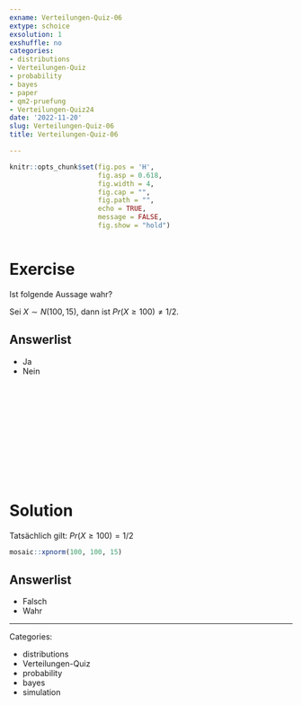 ```yaml
---
exname: Verteilungen-Quiz-06
extype: schoice
exsolution: 1
exshuffle: no
categories:
- distributions
- Verteilungen-Quiz
- probability
- bayes
- paper
- qm2-pruefung
- Verteilungen-Quiz24
date: '2022-11-20'
slug: Verteilungen-Quiz-06
title: Verteilungen-Quiz-06

---
```






```r
knitr::opts_chunk$set(fig.pos = 'H',
                      fig.asp = 0.618,
                      fig.width = 4,
                      fig.cap = "", 
                      fig.path = "",
                      echo = TRUE,
                      message = FALSE,
                      fig.show = "hold")



```






# Exercise

Ist folgende Aussage wahr?

Sei $X \sim N(100,15)$, dann ist $Pr(X \ge 100) \ne 1/2$.


Answerlist
----------
* Ja
* Nein



</br>
</br>
</br>
</br>
</br>
</br>
</br>
</br>
</br>
</br>

# Solution

Tatsächlich gilt: $Pr(X \ge 100) = 1/2$

```r
mosaic::xpnorm(100, 100, 15)
```




Answerlist
----------





* Falsch
* Wahr





---

Categories: 

- distributions
- Verteilungen-Quiz
- probability
- bayes
- simulation

